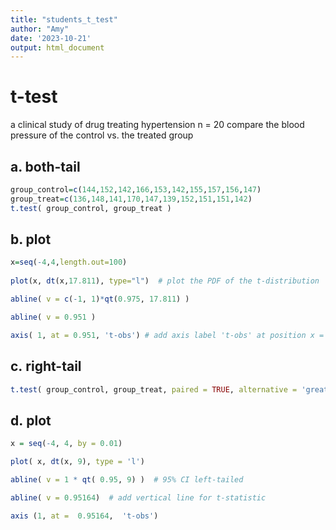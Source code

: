 ```yaml
---
title: "students_t_test"
author: "Amy"
date: '2023-10-21'
output: html_document
---
```


# t-test
a clinical study of drug treating hypertension
n = 20 
compare the blood pressure of the control vs. the treated group

## a. both-tail

```r
group_control=c(144,152,142,166,153,142,155,157,156,147) 
group_treat=c(136,148,141,170,147,139,152,151,151,142)
t.test( group_control, group_treat )
```

## b. plot

```r
x=seq(-4,4,length.out=100)
      
plot(x, dt(x,17.811), type="l")  # plot the PDF of the t-distribution

abline( v = c(-1, 1)*qt(0.975, 17.811) )

abline( v = 0.951 )

axis( 1, at = 0.951, 't-obs') # add axis label 't-obs' at position x = 0.95
```

## c. right-tail 

```r
t.test( group_control, group_treat, paired = TRUE, alternative = 'greater')
```

## d. plot

```r
x = seq(-4, 4, by = 0.01)

plot( x, dt(x, 9), type = 'l')

abline( v = 1 * qt( 0.95, 9) )  # 95% CI left-tailed

abline( v = 0.95164)  # add vertical line for t-statistic

axis (1, at =  0.95164,  't-obs')
```



